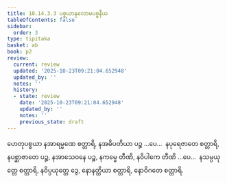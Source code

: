 ```yaml
---
title: 10.14.3.3 ပစ္စယာနုလောမပစ္စနီယ
tableOfContents: false
sidebar:
  order: 3
type: tipitaka
basket: ab
book: p2
review:
  current: review
  updated: '2025-10-23T09:21:04.652948'
  updated_by: ''
  notes: ''
  history:
  - state: review
    date: '2025-10-23T09:21:04.652948'
    updated_by: ''
    notes: ''
    previous_state: draft
---
```



<ReviewStatus review={frontmatter.review} showDetails={true} />

<HypothesisAnnotation frontmatter={frontmatter} />

<DynamicBreadcrumb />

<Division number="441" book="p2" e="ch" v="38" p="545">

<Paragraph number="3432" book="p2">
ဟေတုပစ္စယာ နအာရမ္မဏေ စတ္တာရိ, နအဓိပတိယာ ပဉ္စ …ပေ…  နပုရေဇာတေ စတ္တာရိ, နပစ္ဆာဇာတေ ပဉ္စ, နအာသေဝနေ ပဉ္စ, နကမ္မေ တီဏိ, နဝိပါကေ တီဏိ …ပေ…  နသမ္ပယုတ္တေ စတ္တာရိ, နဝိပ္ပယုတ္တေ ဒွေ, နောနတ္ထိယာ စတ္တာရိ, နောဝိဂတေ စတ္တာရိ.
</Paragraph>
</Division>